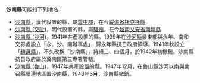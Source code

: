 '''沙南縣'''可能指下列地名：

* [[沙南縣|沙南縣]]，漢代設置的縣，屬[[雲中郡|雲中郡]]，在今[[綏遠省|綏遠省]][[托克托縣|托克托縣]]
* [[沙南縣_(交阯)|沙南縣 (交阯)]]，明代設置的縣，屬[[驩州|驩州]]，在今[[越南|越南]][[乂安省|乂安省]][[南壇縣|南壇縣]]
* [[沙南縣_(沙河)|沙南縣 (沙河)]]，1941年共產設置的縣。1939年在[[沙河縣|沙河縣]]最東部與永年、南和交界處設立「永、沙、南辦事處」，歸永年縣抗日政府領導。1941年秋設立「[[趙選縣|趙選縣]]」，不久改稱「沙南縣」，持續三、四個月，於1942年初撤銷。沙南縣抗日政府屬於冀南區第三專署管轄。
* [[沙南縣_(魯山)|沙南縣 (魯山)]]，1947年共產設置的縣。1947年12月，在魯山縣沙河以南與南召縣毗連地區置沙南縣，1948年6月，沙南縣撤銷。
 
{{Disambig|A|Cat=三字中國縣名消歧義}}